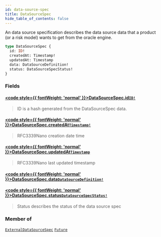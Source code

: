 ```yaml
---
id: data-source-spec
title: DataSourceSpec
hide_table_of_contents: false
---
```








An data source specification describes the data source data that a product (or a risk model)
wants to get from the oracle engine.

```graphql
type DataSourceSpec {
  id: ID!
  createdAt: Timestamp!
  updatedAt: Timestamp
  data: DataSourceDefinition!
  status: DataSourceSpecStatus!
}
```


### Fields

#### [<code style={{ fontWeight: 'normal' }}>DataSourceSpec.<b>id</b></code>](#)<Bullet />[`ID!`](/testnet/api/graphql/scalars/id) <Badge class="secondary" text="non-null"/> <Badge class="secondary" text="scalar"/>
> ID is a hash generated from the DataSourceSpec data.
> 

#### [<code style={{ fontWeight: 'normal' }}>DataSourceSpec.<b>createdAt</b></code>](#)<Bullet />[`Timestamp!`](/testnet/api/graphql/scalars/timestamp) <Badge class="secondary" text="non-null"/> <Badge class="secondary" text="scalar"/>
> RFC3339Nano creation date time
> 

#### [<code style={{ fontWeight: 'normal' }}>DataSourceSpec.<b>updatedAt</b></code>](#)<Bullet />[`Timestamp`](/testnet/api/graphql/scalars/timestamp) <Badge class="secondary" text="scalar"/>
> RFC3339Nano last updated timestamp
> 

#### [<code style={{ fontWeight: 'normal' }}>DataSourceSpec.<b>data</b></code>](#)<Bullet />[`DataSourceDefinition!`](/testnet/api/graphql/objects/data-source-definition) <Badge class="secondary" text="non-null"/> <Badge class="secondary" text="object"/>
> 
> 

#### [<code style={{ fontWeight: 'normal' }}>DataSourceSpec.<b>status</b></code>](#)<Bullet />[`DataSourceSpecStatus!`](/testnet/api/graphql/enums/data-source-spec-status) <Badge class="secondary" text="non-null"/> <Badge class="secondary" text="enum"/>
> Status describes the status of the data source spec
> 



### Member of

[`ExternalDataSourceSpec`](/testnet/api/graphql/objects/external-data-source-spec)  <Badge class="secondary" text="object"/><Bullet />[`Future`](/testnet/api/graphql/objects/future)  <Badge class="secondary" text="object"/>



